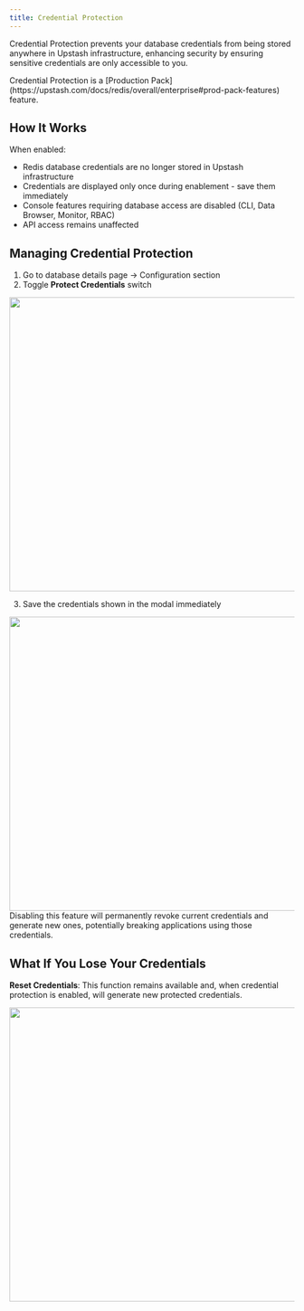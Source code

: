 ```yaml
---
title: Credential Protection
---
```


Credential Protection prevents your database credentials from being stored anywhere in Upstash infrastructure, enhancing security by ensuring sensitive credentials are only accessible to you.

<Note>
  Credential Protection is a [Production
  Pack](https://upstash.com/docs/redis/overall/enterprise#prod-pack-features)
  feature.
</Note>

## How It Works

When enabled:

- Redis database credentials are no longer stored in Upstash infrastructure
- Credentials are displayed only once during enablement - save them immediately
- Console features requiring database access are disabled (CLI, Data Browser, Monitor, RBAC)
- API access remains unaffected

## Managing Credential Protection

1. Go to database details page → Configuration section
2. Toggle **Protect Credentials** switch

<Frame>
  <img
    src="/img/credential-protection/activate-protect-credentials.png"
    width="520"
  />
</Frame>

3. Save the credentials shown in the modal immediately

<Frame>
  <img src="/img/credential-protection/save-credentials.png" width="520" />
</Frame>

<Warning>
  Disabling this feature will permanently revoke current credentials and
  generate new ones, potentially breaking applications using those credentials.
</Warning>

## What If You Lose Your Credentials

**Reset Credentials**: This function remains available and, when credential protection is enabled, will generate new protected credentials.

<Frame>
  <img src="/img/credential-protection/reset-credentials.png" width="520" />
</Frame>
